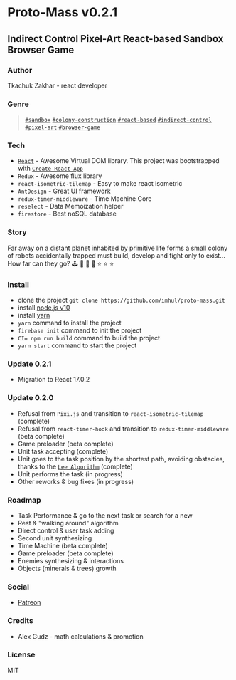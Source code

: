 # Proto-Mass v0.2.1
## Indirect Control Pixel-Art React-based Sandbox Browser Game

### Author

Tkachuk Zakhar - react developer

### Genre

>[`#sandbox`](https://en.wikipedia.org/wiki/Sandbox_game) [`#colony-construction`](https://en.wikipedia.org/wiki/City-building_game) [`#react-based`](https://reactjs.org/) 
>[`#indirect-control`](https://game-studies.fandom.com/wiki/Indirect_Control) [`#pixel-art`](https://en.wikipedia.org/wiki/Pixel_art) [`#browser-game`](https://en.wikipedia.org/wiki/Browser_game)

### Tech

* [`React`](https://reactjs.org/) - Awesome Virtual DOM library. This project was bootstrapped with [`Create React App`](https://github.com/facebook/create-react-app)
* `Redux` - Awesome flux library
* `react-isometric-tilemap` - Easy to make react isometric
* `AntDesign` - Great UI framework
* `redux-timer-middleware` - Time Machine Core
* `reselect` - Data Memoization helper
* `firestore` - Best noSQL database

### Story

Far away on a distant planet inhabited by primitive life forms a small colony of robots accidentally trapped must build, develop and fight only to exist... 
How far can they go? 🕹 🎲 🌌 🎰  ⭐ ⭐ ⭐

### Install

* clone the project `git clone https://github.com/imhul/proto-mass.git`
* install [node.js v10](https://nodejs.org/dist/latest-v10.x/)
* install [yarn](https://yarnpkg.com/getting-started/install)
* `yarn` command to install the project
* `firebase init` command to init the project
* `CI= npm run build` command to build the project
* `yarn start` command to start the project

### Update 0.2.1

* Migration to React 17.0.2

### Update 0.2.0

* Refusal from `Pixi.js` and transition to `react-isometric-tilemap` (complete)
* Refusal from `react-timer-hook` and transition to `redux-timer-middleware` (beta complete)
* Game preloader (beta complete)
* Unit task accepting (complete)
* Unit goes to the task position by the shortest path, avoiding obstacles, thanks to the [`Lee Algorithm`](https://en.wikipedia.org/wiki/Lee_algorithm) (complete)
* Unit performs the task (in progress)
* Other reworks & bug fixes (in progress)

### Roadmap

* Task Performance & go to the next task or search for a new
* Rest & "walking around" algorithm
* Direct control & user task adding
* Second unit synthesizing
* Time Machine (beta complete)
* Game preloader (beta complete)
* Enemies synthesizing & interactions
* Objects (minerals & trees) growth

### Social

* [Patreon](https://www.patreon.com/protomass?fan_landing=true)

### Credits

* Alex Gudz - math calculations & promotion

### License

MIT
